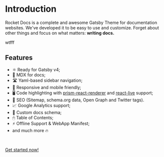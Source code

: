 # Introduction

Rocket Docs is a complete and awesome Gatsby Theme for documentation websites. We've
developed it to be easy to use and customize. Forget about other
things and focus on what matters: **writing docs.**

wtfff

## Features

- ⚛️ Ready for Gatsby v4;
- 📝 MDX for docs;
- 🛣 Yaml-based sidebar navigation;
- 📱 Responsive and mobile friendly;
- 🖥 Code highlighting with [prism-react-renderer](https://github.com/FormidableLabs/prism-react-renderer) and [react-live](https://github.com/FormidableLabs/react-live) support;
- 🥇 SEO (Sitemap, schema.org data, Open Graph and Twitter tags).
- 📈 Google Analytics support;
- 📄 Custom docs schema;
- 🖱 Table of Contents;
- ⚡️ Offline Support & WebApp Manifest;
- and much more 🔥

<br />

[Get started now!](/getting-started)
